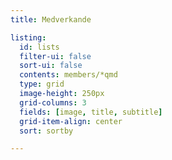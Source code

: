 ```yaml
---
title: Medverkande

listing:
  id: lists
  filter-ui: false
  sort-ui: false
  contents: members/*qmd
  type: grid
  image-height: 250px
  grid-columns: 3
  fields: [image, title, subtitle]
  grid-item-align: center
  sort: sortby

---
```


:::::{.grid}

:::::
